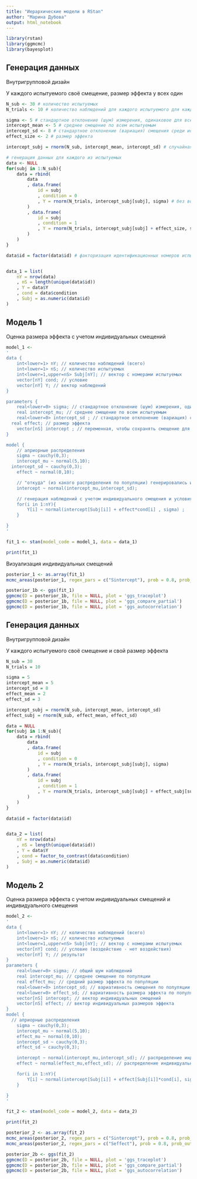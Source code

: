 ```yaml
---
title: "Иерархические модели в RStan"
author: "Марина Дубова"
output: html_notebook
---
```


```r
library(rstan)
library(ggmcmc)
library(bayesplot)
```

## Генерация данных

Внутригрупповой дизайн

У каждого испытуемого своё смещение, размер эффекта у всех один

```r
N_sub <- 30 # количество испытуемых
N_trials <- 10 # количество наблюдений для каждого испытуемого для каждого из двух условий

sigma <- 5 # стандартное отклонение (шум) измерения, одинаковое для всех испытуемых 
intercept_mean <- 5 # среднее смещение по всем испытуемым
intercept_sd <- 8 # стандартное отклонение (вариация) смещения среди испытуемых
effect_size <- 2 # размер эффекта

intercept_subj = rnorm(N_sub, intercept_mean, intercept_sd) # случайная генерация смещений для всех испытуемых

# генерация данных для каждого из испытуемых
data <- NULL
for(subj in 1:N_sub){
	data = rbind(
		data
		, data.frame(
			id = subj
			, condition = 0
			, Y = rnorm(N_trials, intercept_subj[subj], sigma) # без воздействия - нет эффекта
		)
		, data.frame(
			id = subj
			, condition = 1
			, Y = rnorm(N_trials, intercept_subj[subj] + effect_size, sigma) # с воздействием + эффект
		)
	)
}

data$id = factor(data$id) # факторизация идентификационных номеров испытуемых


data_1 = list(
	nY = nrow(data)
	, nS = length(unique(data$id))
	, Y = data$Y
	, cond = data$condition
	, Subj = as.numeric(data$id)
)
```

## Модель 1

Оценка размера эффекта с учетом индивидуальных смещений

```r
model_1 <-
'
data {
	int<lower=1> nY; // количество наблюдений (всего)
	int<lower=1> nS; // количество испытуемых
	int<lower=1,upper=nS> Subj[nY]; // вектор с номерами испытуемых
	vector[nY] cond; // условие
	vector[nY] Y; // вектор наблюдений
}

parameters {
	real<lower=0> sigma; // стандартное отклонение (шум) измерения, одинаковое для всех испытуемых 
	real intercept_mu; // среднее смещение по всем испытуемым
	real<lower=0> intercept_sd ; // стандартное отклонение (вариация) смещения среди испытуемых
  real effect; // размер эффекта 
	vector[nS] intercept ; // переменная, чтобы сохранять смещение для каждого из испытуемых
}

model {
	// априорные распределения
	sigma ~ cauchy(0,3);
	intercept_mu ~ normal(5,10);
  intercept_sd ~ cauchy(0,3);
	effect ~ normal(0,10);

	// "откуда" (из какого распределения по популяции) генерировались индивидуальные смещения 
	intercept ~ normal(intercept_mu,intercept_sd);

	// генерация наблюдений с учетом индивидуального смещения и условия
	for(i in 1:nY){
		Y[i] ~ normal(intercept[Subj[i]] + effect*cond[i] , sigma) ;
	}

}
'
```

```r
fit_1 <- stan(model_code = model_1, data = data_1)
```

```r
print(fit_1)
```

Визуализация индивидуальных смещений 

```r
posterior_1 <- as.array(fit_1)
mcmc_areas(posterior_1, regex_pars = c("Sintercept"), prob = 0.8, prob_outer = 0.95, point_est = "mean")
```

```r
posterior_1b <- ggs(fit_1)
ggmcmc(D = posterior_1b, file = NULL, plot = 'ggs_traceplot') 
ggmcmc(D = posterior_1b, file = NULL, plot = 'ggs_compare_partial') 
ggmcmc(D = posterior_1b, file = NULL, plot = 'ggs_autocorrelation') 
```

## Генерация данных

Внутригрупповой дизайн

У каждого испытуемого своё смещение и свой размер эффекта

```r
N_sub = 30 
N_trials = 10 

sigma = 5 
intercept_mean = 5
intercept_sd = 8
effect_mean = 2
effect_sd = 3

intercept_subj = rnorm(N_sub, intercept_mean, intercept_sd)
effect_subj = rnorm(N_sub, effect_mean, effect_sd)

data = NULL
for(subj in 1:N_sub){
	data = rbind(
		data
		, data.frame(
			id = subj
			, condition = 0
			, Y = rnorm(N_trials, intercept_subj[subj], sigma)
		)
		, data.frame(
			id = subj
			, condition = 1
			, Y = rnorm(N_trials, intercept_subj[subj] + effect_subj[subj], sigma)
		)
	)
}

data$id = factor(data$id)


data_2 = list(
	nY = nrow(data)
	, nS = length(unique(data$id))
	, Y = data$Y
	, cond = factor_to_contrast(data$condition)
	, Subj = as.numeric(data$id)
)
```

## Модель 2

Оценка размера эффекта с учетом индивидуальных смещений и индивидуального смещения

```r
model_2 <-
'
data {
	int<lower=1> nY; // количество наблюдений (всего)
	int<lower=1> nS; // количество испытуемых
	int<lower=1,upper=nS> Subj[nY]; // вектор с номерами испытуемых
	vector[nY] cond; // условие (воздействие - нет воздействия)
	vector[nY] Y; // результат
}
parameters {
	real<lower=0> sigma; // общий шум наблюдений
	real intercept_mu; // среднее смещение по популяции
	real effect_mu; // средний размер эффекта по популяции
	real<lower=0> intercept_sd; // вариативность смещения по популяции
	real<lower=0> effect_sd; // вариативность размера эффекта по популяции
	vector[nS] intercept; // вектор индивидуальных смещений
	vector[nS] effect; // вектор индивидуальных размеров эффекта
}
model {
  // априорные распределения
	sigma ~ cauchy(0,3);
	intercept_mu ~ normal(5,10);
	effect_mu ~ normal(0,10);
	intercept_sd ~ cauchy(0,3);
	effect_sd ~ cauchy(0,3);

	intercept ~ normal(intercept_mu,intercept_sd); // распределение индивидуальных смещений
	effect ~ normal(effect_mu,effect_sd); // распределение индивидуальных размеров эффекта

	for(i in 1:nY){
		Y[i] ~ normal(intercept[Subj[i]] + effect[Subj[i]]*cond[i], sigma); // правдоподобие наблюдений с учетом индивидуальных смещений и размеров эффекта
	}

}
'
```

```r
fit_2 <- stan(model_code = model_2, data = data_2)
```

```r
print(fit_2)
```

```r
posterior_2 <- as.array(fit_2)
mcmc_areas(posterior_2, regex_pars = c("Sintercept"), prob = 0.8, prob_outer = 0.95, point_est = "mean")
mcmc_areas(posterior_2, regex_pars = c("Seffect"), prob = 0.8, prob_outer = 0.95, point_est = "mean")
```

```r
posterior_2b <- ggs(fit_2)
ggmcmc(D = posterior_2b, file = NULL, plot = 'ggs_traceplot') 
ggmcmc(D = posterior_2b, file = NULL, plot = 'ggs_compare_partial') 
ggmcmc(D = posterior_2b, file = NULL, plot = 'ggs_autocorrelation') 
```

